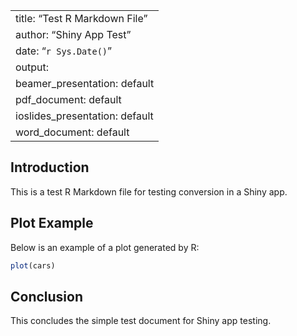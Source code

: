 
---
title: "Test R Markdown File"
author: "Shiny App Test"
date: "`r Sys.Date()`"
output:
  beamer_presentation: default
  pdf_document: default
  ioslides_presentation: default
  word_document: default
---

## Introduction

This is a test R Markdown file for testing conversion in a Shiny app.

## Plot Example

Below is an example of a plot generated by R:

```r
plot(cars)
```

## Conclusion

This concludes the simple test document for Shiny app testing.
